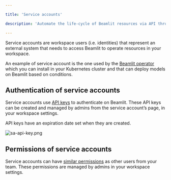 ```yaml
---

title: 'Service accounts'

description: 'Automate the life-cycle of Beamlit resources via API through service accounts.'

---
```


Service accounts are workspace users (i.e. identities) that represent an external system that needs to access Beamlit to operate resources in your workspace.

An example of service account is the one used by the [Beamlit operator](../Models/Cloud-Burst-Network/Install-Beamlit-operator.md) which you can install in your Kubernetes cluster and that can deploy models on Beamlit based on conditions.

## Authentication of service accounts

Service accounts use [API keys](Access-tokens.md) to authenticate on Beamlit. These API keys can be created and managed by admins from the service account’s page, in your workspace settings.

API keys have an expiration date set when they are created. 

![sa-api-key.png](Service-accounts/sa-api-key.png)

## Permissions of service accounts

Service accounts can have [similar permissions](Workspace-access-control.md) as other users from your team. These permissions are managed by admins in your workspace settings.